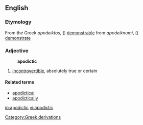 {{wikipedia}}
==English==

=== Etymology ===
From the Greek ''apodeiktos'', ({{polytonic|[[ἀποδεικτός]]}}) [[demonstrable]] from ''apodeiknumi'', ({{polytonic|[[ἀποδείκνυμι]]}}) [[demonstrate]]

=== Adjective ===
:'''apodictic'''
# [[incontrovertible]], absolutely true or certain
[[Category:Greek derivations]]

====Related terms====
*[[apodictical]]
*[[apodictically]]

[[io:apodictic]]
[[vi:apodictic]]